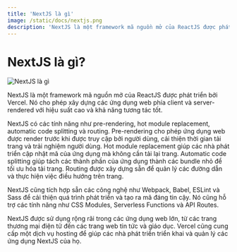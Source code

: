 ```yaml
---
title: 'NextJS là gì'
image: /static/docs/nextjs.png
description: 'NextJS là một framework mã nguồn mở của ReactJS được phát triển bởi Vercel.'
---
```


# NextJS là gì?

![NextJS là gì](/static/docs/nextjs.png)

NextJS là một framework mã nguồn mở của ReactJS được phát triển bởi Vercel. Nó
cho phép xây dựng các ứng dụng web phía client và server-rendered với hiệu suất
cao và khả năng tương tác tốt.

NextJS có các tính năng như pre-rendering, hot module replacement, automatic
code splitting và routing. Pre-rendering cho phép ứng dụng web được render trước
khi được truy cập bởi người dùng, cải thiện thời gian tải trang và trải nghiệm
người dùng. Hot module replacement giúp các nhà phát triển cập nhật mã của ứng
dụng mà không cần tải lại trang. Automatic code splitting giúp tách các thành
phần của ứng dụng thành các bundle nhỏ để tối ưu hóa tải trang. Routing được xây
dựng sẵn để quản lý các đường dẫn và thực hiện việc điều hướng trên trang.

NextJS cũng tích hợp sẵn các công nghệ như Webpack, Babel, ESLint và Sass để cải
thiện quá trình phát triển và tạo ra mã đáng tin cậy. Nó cũng hỗ trợ các tính
năng như CSS Modules, Serverless Functions và API Routes.

NextJS được sử dụng rộng rãi trong các ứng dụng web lớn, từ các trang thương mại
điện tử đến các trang web tin tức và giáo dục. Vercel cũng cung cấp một dịch vụ
hosting để giúp các nhà phát triển triển khai và quản lý các ứng dụng NextJS của
họ.
